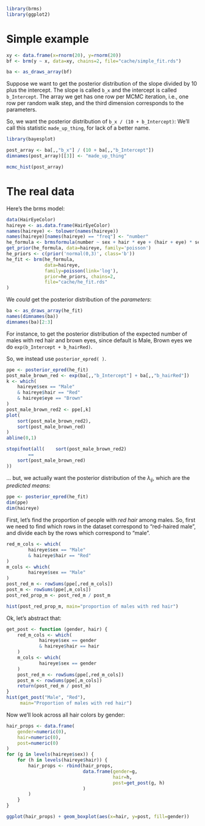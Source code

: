 ```r
library(brms)
library(ggplot2)
```

# Simple example

```r
xy <- data.frame(x=rnorm(20), y=rnorm(20))
bf <- brm(y ~ x, data=xy, chains=2, file="cache/simple_fit.rds")

ba <- as_draws_array(bf)
```

Suppose we want to get the posterior distribution of
the slope divided by 10 plus the intercept.
The slope is called `b_x` and the intercept is called `b_Intercept`.
The array we get has one row per MCMC iteration, i.e., one row per random walk step,
and the third dimension corresponds to the parameters.

So, we want the posterior distribution of `b_x / (10 + b_Intercept)`:
We'll call this statistic `made_up_thing`, for lack of a better name.

```r
library(bayesplot)

post_array <- ba[,,"b_x"] / (10 + ba[,,"b_Intercept"])
dimnames(post_array)[[3]] <- "made_up_thing"

mcmc_hist(post_array)

```


# The real data

Here's the brms model:

```r
data(HairEyeColor)
haireye <- as.data.frame(HairEyeColor)
names(haireye) <- tolower(names(haireye))
names(haireye)[names(haireye) == "freq"] <- "number"
he_formula <- brmsformula(number ~ sex + hair * eye + (hair + eye) * sex)
get_prior(he_formula, data=haireye, family='poisson')
he_priors <- c(prior('normal(0,3)', class='b'))
he_fit <- brm(he_formula,
              data=haireye,
              family=poisson(link='log'),
              prior=he_priors, chains=2,
              file="cache/he_fit.rds"
)
```

We *could* get the posterior distribution
of the *parameters*:
```r
ba <- as_draws_array(he_fit)
names(dimnames(ba))
dimnames(ba)[2:3]
```

For instance, to get the posterior distribution
of the expected number
of males with red hair and brown eyes, 
since default is Male, Brown eyes we do
`exp(b_Intercept + b_hairRed)`.

So, we instead use `posterior_epred( )`.
```r
ppe <- posterior_epred(he_fit)
post_male_brown_red <- exp(ba[,,"b_Intercept"] + ba[,,"b_hairRed"])
k <- which(
    haireye$sex == "Male"
    & haireye$hair == "Red"
    & haireye$eye == "Brown"
)
post_male_brown_red2 <- ppe[,k]
plot(
    sort(post_male_brown_red2),
    sort(post_male_brown_red)
)
abline(0,1)

stopifnot(all(    sort(post_male_brown_red2)
        ==
    sort(post_male_brown_red)
))
```




















... but, we actually want the posterior distribution
of the $\lambda_{ij}$, which are the *predicted means*:
```r
ppe <- posterior_epred(he_fit)
dim(ppe)
dim(haireye)
```

First, let's find the proportion of people with *red hair*
among males.
So, first we need to find which rows in the dataset
correspond to "red-haired male",
and divide each by the rows which correspond to "male".
```r
red_m_cols <- which(
        haireye$sex == "Male"
        & haireye$hair == "Red"
)
m_cols <- which(
        haireye$sex == "Male"
)
post_red_m <- rowSums(ppe[,red_m_cols])
post_m <- rowSums(ppe[,m_cols])
post_red_prop_m <- post_red_m / post_m

hist(post_red_prop_m, main="proportion of males with red hair")
```

Ok, let's abstract that:
```r
get_post <- function (gender, hair) {
    red_m_cols <- which(
            haireye$sex == gender
            & haireye$hair == hair
    )
    m_cols <- which(
            haireye$sex == gender
    )
    post_red_m <- rowSums(ppe[,red_m_cols])
    post_m <- rowSums(ppe[,m_cols])
    return(post_red_m / post_m)
}
hist(get_post("Male", "Red"),
     main="Proportion of males with red hair")
```

Now we'll look across all hair colors by gender:
```r
hair_props <- data.frame(
    gender=numeric(0),
    hair=numeric(0),
    post=numeric(0)
)
for (g in levels(haireye$sex)) {
    for (h in levels(haireye$hair)) {
        hair_props <- rbind(hair_props,
                            data.frame(gender=g,
                                       hair=h,
                                       post=get_post(g, h)
                            )
        )
    }
}

ggplot(hair_props) + geom_boxplot(aes(x=hair, y=post, fill=gender))
```